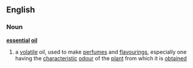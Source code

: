 ==English==
===Noun===
{{wikipedia}}
'''[[essential]] [[oil]]'''
#a [[volatile]] oil, used to make [[perfume]]s and [[flavouring]]s, especially one having the [[characteristic]] [[odour]] of the [[plant]] from which it is [[obtained]]